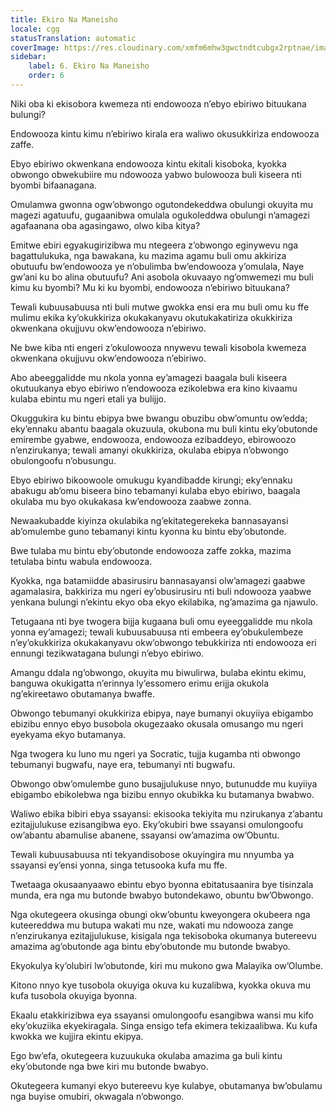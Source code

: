 ```yaml
---
title: Ekiro Na Maneisho
locale: cgg
statusTranslation: automatic
coverImage: https://res.cloudinary.com/xmfm6mhw3gwctndtcubgx2rptnae/image/upload/v1741354419/small_cover_la_gran_rebelion_28716e29d2.webp
sidebar:
    label: 6. Ekiro Na Maneisho
    order: 6
---
```

Niki oba ki ekisobora kwemeza nti endowooza n’ebyo ebiriwo bituukana bulungi?

Endowooza kintu kimu n’ebiriwo kirala era waliwo okusukkiriza endowooza zaffe.

Ebyo ebiriwo okwenkana endowooza kintu ekitali kisoboka, kyokka obwongo obwekubiire mu ndowooza yabwo bulowooza buli kiseera nti byombi bifaanagana.

Omulamwa gwonna ogw’obwongo ogutondekeddwa obulungi okuyita mu magezi agatuufu, gugaanibwa omulala ogukoleddwa obulungi n’amagezi agafaanana oba agasingawo, olwo kiba kitya?

Emitwe ebiri egyakugirizibwa mu ntegeera z’obwongo eginywevu nga bagattulukuka, nga bawakana, ku mazima agamu buli omu akkiriza obutuufu bw’endowooza ye n’obulimba bw’endowooza y’omulala, Naye gw’ani ku bo alina obutuufu? Ani asobola okuvaayo ng’omwemezi mu buli kimu ku byombi? Mu ki ku byombi, endowooza n’ebiriwo bituukana?

Tewali kubuusabuusa nti buli mutwe gwokka ensi era mu buli omu ku ffe mulimu ekika ky’okukkiriza okukakanyavu okutukakatiriza okukkiriza okwenkana okujjuvu okw’endowooza n’ebiriwo.

Ne bwe kiba nti engeri z’okulowooza nnywevu tewali kisobola kwemeza okwenkana okujjuvu okw’endowooza n’ebiriwo.

Abo abeeggalidde mu nkola yonna ey’amagezi baagala buli kiseera okutuukanya ebyo ebiriwo n’endowooza ezikolebwa era kino kivaamu kulaba ebintu mu ngeri etali ya bulijjo.

Okuggukira ku bintu ebipya bwe bwangu obuzibu obw’omuntu ow’edda; eky’ennaku abantu baagala okuzuula, okubona mu buli kintu eky’obutonde emirembe gyabwe, endowooza, endowooza ezibaddeyo, ebirowoozo n’enzirukanya; tewali amanyi okukkiriza, okulaba ebipya n’obwongo obulongoofu n’obusungu.

Ebyo ebiriwo bikoowoole omukugu kyandibadde kirungi; eky’ennaku abakugu ab’omu biseera bino tebamanyi kulaba ebyo ebiriwo, baagala okulaba mu byo okukakasa kw’endowooza zaabwe zonna.

Newaakubadde kiyinza okulabika ng’ekitategerekeka bannasayansi ab’omulembe guno tebamanyi kintu kyonna ku bintu eby’obutonde.

Bwe tulaba mu bintu eby’obutonde endowooza zaffe zokka, mazima tetulaba bintu wabula endowooza.

Kyokka, nga batamiidde abasirusiru bannasayansi olw’amagezi gaabwe agamalasira, bakkiriza mu ngeri ey’obusirusiru nti buli ndowooza yaabwe yenkana bulungi n’ekintu ekyo oba ekyo ekilabika, ng’amazima ga njawulo.

Tetugaana nti bye twogera bijja kugaana buli omu eyeeggalidde mu nkola yonna ey’amagezi; tewali kubuusabuusa nti embeera ey’obukulembeze n’ey’okukkiriza okukakanyavu okw’obwongo tebukkiriza nti endowooza eri ennungi tezikwatagana bulungi n’ebyo ebiriwo.

Amangu ddala ng’obwongo, okuyita mu biwulirwa, bulaba ekintu ekimu, banguwa okukigatta n’erinnya ly’essomero erimu erijja okukola ng’ekireetawo obutamanya bwaffe.

Obwongo tebumanyi okukkiriza ebipya, naye bumanyi okuyiiya ebigambo ebizibu ennyo ebyo busobola okugezaako okusala omusango mu ngeri eyekyama ekyo butamanya.

Nga twogera ku luno mu ngeri ya Socratic, tujja kugamba nti obwongo tebumanyi bugwafu, naye era, tebumanyi nti bugwafu.

Obwongo obw’omulembe guno busajjulukuse nnyo, butunudde mu kuyiiya ebigambo ebikolebwa nga bizibu ennyo okubikka ku butamanya bwabwo.

Waliwo ebika bibiri ebya ssayansi: ekisooka tekiyita mu nzirukanya z’abantu ezitajjulukuse ezisangibwa eyo. Eky’okubiri bwe ssayansi omulongoofu ow’abantu abamulise abanene, ssayansi ow’amazima ow’Obuntu.

Tewali kubuusabuusa nti tekyandisobose okuyingira mu nnyumba ya ssayansi ey’ensi yonna, singa tetusooka kufa mu ffe.

Twetaaga okusaanyaawo ebintu ebyo byonna ebitatusaanira bye tisinzala munda, era nga mu butonde bwabyo butondekawo, obuntu bw’Obwongo.

Nga okutegeera okusinga obungi okw’obuntu kweyongera okubeera nga kuteereddwa mu butupa wakati mu nze, wakati mu ndowooza zange n’enzirukanya ezitajjulukuse, kisigala nga tekisoboka okumanya butereevu amazima ag’obutonde aga bintu eby’obutonde mu butonde bwabyo.

Ekyokulya ky’olubiri lw’obutonde, kiri mu mukono gwa Malayika ow’Olumbe.

Kitono nnyo kye tusobola okuyiga okuva ku kuzalibwa, kyokka okuva mu kufa tusobola okuyiga byonna.

Ekaalu etakkirizibwa eya ssayansi omulongoofu esangibwa wansi mu kifo eky’okuziika ekyekiragala. Singa ensigo tefa ekimera tekizaalibwa. Ku kufa kwokka we kujjira ekintu ekipya.

Ego bw’efa, okutegeera kuzuukuka okulaba amazima ga buli kintu eky’obutonde nga bwe kiri mu butonde bwabyo.

Okutegeera kumanyi ekyo butereevu kye kulabye, obutamanya bw’obulamu nga buyise omubiri, okwagala n’obwongo.


